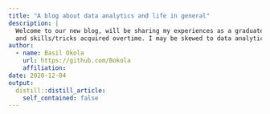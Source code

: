 ```yaml
---
title: "A blog about data analytics and life in general"
description: |
  Welcome to our new blog, will be sharing my experiences as a graduate Biostatistics student
  and skills/tricks acquired overtime. I may be skewed to data analytics so accept my boring narrow scope!
author:
  - name: Basil Okola 
    url: https://github.com/Bokola
    affiliation: 
date: 2020-12-04
output:
  distill::distill_article:
    self_contained: false
---
```









